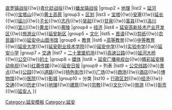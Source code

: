 {{Navbox
|name = 延安市
|title = [[延安市]]
|titlestyle =
|image = [[File:Administrative Division Yan'an.png|160px|延安市行政区划图]]
|style = text-align:left;
|state = {{{state<includeonly>|collapsed</includeonly>}}}
|above = 
|group1 = [[延安历史|历史]]
|list1 = [[中国共产党第七次全国代表大会|中共七大]]{{!w}}[[直罗镇战役]]{{!w}}[[青化砭战役]]{{!w}}[[蟠龙镇战役]]
|group2 = [[延安地理|地理]]
|list2 = [[延河]]{{!w}}[[宝塔山]]{{!w}}[[黄土高原]]
|group3 = [[延安市行政区划|区划]]
|list3  = [[宝塔区|宝塔]]{{!w}}[[安塞区|安塞]]{{!w}}[[延长县|延长]]{{!w}}[[延川县|延川]]{{!w}}[[子长县|子长]]{{!w}}[[志丹县|志丹]]{{!w}}[[吴起县|吴起]]{{!w}}[[甘泉县|甘泉]]{{!w}}[[富县|富县]]{{!w}}[[洛川县|洛川]]{{!w}}[[宜川县|宜川]]{{!w}}[[黄龙县|黄龙]]{{!w}}[[黄陵县|黄陵]]
|group4 = [[延安经济|经济]]
|list4 = [[延安高新技术产业开发区]]{{!w}}[[延安旅游|旅游业]]{{!w}}[[延安新区]]
|group5 = [[延安文化|文化]]
|list5 = [[晋语]]{{!w}}[[剪纸]]{{!w}}[[农民画]]{{!w}}[[延安中山图书馆]]
|group6 = [[延安教育|教育]]
|list6 =[[延安高等教育|高等教育]]{{!w}}[[延安中等教育|中等教育]]{{!w}}[[延安大学]]{{!w}}[[延安职业技术学院]]{{!w}}[[陕西延安中学|延安中学]]{{!w}}[[延安市实验中学|实验中学]]{{!w}}[[延安小学]]
|group7 = [[延安交通|交通]]
|list7 = [[延安二十里堡机场|二十里堡机场]]{{!w}}[[延安高速公路|高速公路]]{{!w}}[[延河大桥]]{{!w}}[[延安公交|公交]]{{!w}}[[延安的士|的士]]
|group8 = [[延安媒体|媒体]]
|list8 = [[延安广播电视台]]{{!w}}[[睛彩延安移动电视]]{{!w}}[[红蕾传媒]]{{!w}}[[延安日报]]
|group9 = 列表
|list9 = [[延安市公交线路表|公交线路]]{{!w}}[[延安旅游景点列表|景点]]{{!w}}[[延安公园列表|公园]]{{!w}}[[延安市道路列表|道路]]{{!w}}[[延安特色街道列表|特色街市]]{{!w}}[[延安广场列表|广场]]{{!w}}[[延安商场列表|商场]]{{!w}}[[延安酒店列表|酒店]]{{!w}}[[延安博物馆列表|博物馆]]{{!w}}[[延安医院列表|医院]]{{!w}}[[延安电影院列表|影城]]
|group10 = 分类
|list10 = [[:Category:延安区县|行政区划]]{{!w}}[[:Category:延安经济|经济]]{{!w}}[[:Category:延安交通|交通]]{{!w}}[[:Category:延安历史|历史]]{{!w}}[[:Category:延安地理|地理]]{{!w}}[[:Category:延安建筑|建筑]]{{!w}}[[:Category:延安宗教|宗教]]{{!w}}[[:Category:延安文化|文化]]{{!w}}[[:Category:延安旅游|旅游]] {{!w}}[[:Category:延安街市|街市]]{{!w}}[[:Category:延安人|延安人]]
}}<noinclude>
[[Category:延安模板]]
[[Category:延安]]
</noinclude>